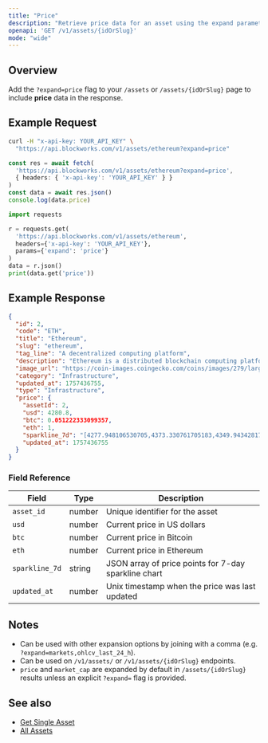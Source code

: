 ```yaml
---
title: "Price"
description: "Retrieve price data for an asset using the expand parameter"
openapi: 'GET /v1/assets/{idOrSlug}'
mode: "wide"
---
```


## Overview

Add the `?expand=price` flag to your `/assets` or `/assets/{idOrSlug}` page to include **price** data in the response.

## Example Request

<CodeGroup>

```bash cURL
curl -H "x-api-key: YOUR_API_KEY" \
  "https://api.blockworks.com/v1/assets/ethereum?expand=price"
```

```typescript TypeScript
const res = await fetch(
  'https://api.blockworks.com/v1/assets/ethereum?expand=price',
  { headers: { 'x-api-key': 'YOUR_API_KEY' } }
)
const data = await res.json()
console.log(data.price)
```

```python Python
import requests

r = requests.get(
  'https://api.blockworks.com/v1/assets/ethereum',
  headers={'x-api-key': 'YOUR_API_KEY'},
  params={'expand': 'price'}
)
data = r.json()
print(data.get('price'))
```

</CodeGroup>

## Example Response

```json
{
  "id": 2,
  "code": "ETH",
  "title": "Ethereum",
  "slug": "ethereum",
  "tag_line": "A decentralized computing platform",
  "description": "Ethereum is a distributed blockchain computing platform for smart contracts and decentralized applications. Its native token is ether (ETH), which primarily serves as a means of payment for transaction fees and as collateral for borrowing specific ERC-20 tokens within the decentralized finance (DeFi) sector.",
  "image_url": "https://coin-images.coingecko.com/coins/images/279/large/ethereum.png?1696501628",
  "category": "Infrastructure",
  "updated_at": 1757436755,
  "type": "Infrastructure",
  "price": {
    "assetId": 2,
    "usd": 4280.8,
    "btc": 0.051222333099357,
    "eth": 1,
    "sparkline_7d": "[4277.948106530705,4373.330761705183,4349.9434281756585,4293.049091742984,4295.815145276237,4322.095678730608,4298.0616001936705,4274.517146643319,4315.6178220017455,4320.320554961184,4327.274249228913,4325.856306225941,4306.388722785641,4329.077475385006,4339.4301811268415,4335.535265676118,4339.022488530309,4312.568115860796,4310.593717333038,4310.961258987607,4320.112679021238,4350.323273805925,4370.414269663671,4374.562295493143,4353.026634438393,4428.858255611064,4468.583810562617,4482.357700797971,4467.527610120462,4475.180129072965,4466.607826301512,4476.770034707743,4465.8255512963415,4460.444169507737,4470.542882578564,4451.0636436771065,4468.186233261665,4465.64844052439,4422.232692401979,4398.579941738134,4408.048439574151,4367.75077808085,4365.7012838688715,4374.939625211524,4373.477126218714,4394.930354297206,4408.2046122597885,4409.209905052319,4404.432132894136,4379.0193473996915,4349.805717138926,4312.374902377514,4300.497570328323,4312.150910966871,4279.806105550541,4275.769638294805,4304.72555030459,4320.560196426073,4345.2362298073795,4298.094660544595,4297.233267749553,4326.669572204068,4324.007655518518,4328.819785579683,4333.434254714475,4339.09770037951,4332.778254951191,4422.913648895045,4406.789878633636,4395.665043002883,4411.558070766167,4417.627470360946,4465.500324291025,4440.619541979517,4273.145826961314,4282.043143207464,4294.836232219916,4290.515727303717,4311.5931333982235,4324.098880448002,4337.81653825236,4300.220323512726,4313.626874707965,4306.9385585791215,4322.553600075343,4318.740466976673,4321.457142300914,4318.8013031989885,4309.170167890993,4293.998180788963,4302.1721724468825,4310.446258449114,4310.327361889885,4293.3027567555955,4300.73225349102,4299.569071805955,4298.898290640714,4293.70851803924,4296.083159121834,4272.215250866289,4288.342267066458,4273.89816550853,4279.454297507947,4256.038324531825,4278.222648953216,4285.304297657877,4277.460966535968,4273.110024157841,4284.740337027086,4297.974189698818,4302.861368102252,4294.830783401375,4300.979043931227,4295.062215093881,4284.451771046128,4296.506238577695,4302.482332319991,4299.912507046525,4303.498155762447,4308.872646673726,4299.9645682805085,4304.366883796359,4297.760345585981,4298.77181454136,4289.2184103950985,4276.403247973121,4281.695776763906,4290.003113227399,4298.922465612313,4291.405419404144,4313.63548273977,4305.712109548157,4301.456383061941,4289.620410138945,4308.442091494962,4297.944437316162,4295.836317668043,4292.125157428518,4289.553621519912,4298.421637661142,4316.558607099911,4328.023937366257,4313.728035506479,4319.783712474413,4324.892821973295,4343.572205964396,4367.54908206563,4340.847715405802,4311.3916110408045,4331.178824847077,4291.747772125815,4296.0843503181595,4318.656256438794,4310.315413835551,4309.685702772004,4301.791442383855,4286.847405046845,4291.0452537073525,4305.850543735766,4314.352391505099,4316.780266676034,4370.902388226368,4361.014741078244,4359.464535610553,4356.895495472781,4349.14181043054,4347.851449455902]",
    "updated_at": 1757436755
  }
}
```

### Field Reference

| Field | Type | Description |
|---|---|---|
| `asset_id` | number | Unique identifier for the asset |
| `usd` | number | Current price in US dollars |
| `btc` | number | Current price in Bitcoin |
| `eth` | number | Current price in Ethereum |
| `sparkline_7d` | string | JSON array of price points for 7-day sparkline chart |
| `updated_at` | number | Unix timestamp when the price was last updated |

## Notes

- Can be used with other expansion options by joining with a comma (e.g. `?expand=markets,ohlcv_last_24_h`).
- Can be used on `/v1/assets/` or `/v1/assets/{idOrSlug}` endpoints.
- `price` and `market_cap` are expanded by default in `/assets/{idOrSlug}` results unless an explicit `?expand=` flag is provided.

## See also

- [Get Single Asset](/api-reference/assets/get-single)
- [All Assets](/api-reference/assets/list)
